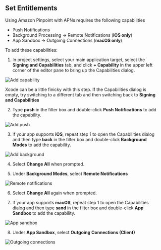 ## Set Entitlements

Using Amazon Pinpoint with APNs requires the following capabilities
- Push Notifications
- Background Processing -> Remote Notifications (**iOS only**)
- App Sandbox -> Outgoing Connections (**macOS only**)

To add these capabilities:

1. In project settings, select your main application target, select the **Signing and Capabilities** tab, and click **+ Capability** in the upper left corner of the editor pane to bring up the Capabilities dialog.

![Add capability](/images/push-notifications/xcode-entitlements/01_add-capability.png)

<Callout>

Xcode can be a little finicky with this step. If the Capabilities dialog is empty, try switching to a different tab and then switching back to **Signing and Capabilities**

</Callout>

2. Type **push** in the filter box and double-click **Push Notifications** to add the capability.

![Add push](/images/push-notifications/xcode-entitlements/02_add-push.png)

3. If your app supports **iOS**, repeat step 1 to open the Capabilities dialog and then type **back** in the filter box and double-click **Background Modes** to add the capability.

![Add background](/images/push-notifications/xcode-entitlements/03_add-background.png)

4. Select **Change All** when prompted.

5. Under **Background Modes**, select **Remote Notifications**

![Remote notifications](/images/push-notifications/xcode-entitlements/04_background-remote-notifications.png)

6. Select **Change All** again when prompted.

7. If your app supports **macOS**, repeat step 1 to open the Capabilities dialog and then type **sand** in the filter box and double-click **App Sandbox** to add the capability.

![App sandbox](/images/push-notifications/xcode-entitlements/05_app-sandbox.png)

8. Under **App Sandbox**, select **Outgoing Connections (Client)**

![Outgoing connections](/images/push-notifications/xcode-entitlements/06_app-sandbox-outgoing-connections.png)

</Block>
</BlockSwitcher>